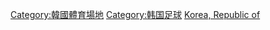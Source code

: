 {{Catnav|頁面分類|各種主題的頁面分類|按國家分類|各國體育|韓國體育}}
{{Catnav|頁面分類|...|足球|各國足球|各國足球場}}
{{Catnav|頁面分類|...|体育|各國體育|韓國體育}}
{{Catnav|頁面分類|...|各國體育|各國足球|各國足球場}}
{{Commons category|Association football venues in South Korea}}

[[Category:韓國體育場地|Category:韓國體育場地]]
[[Category:韩国足球|Category:韩国足球]]
[[Category:各國足球場|Korea, Republic of]]